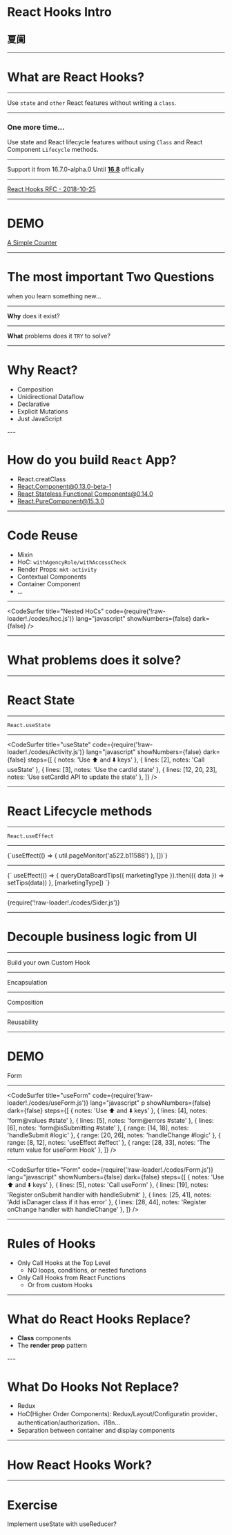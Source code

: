 


<Head>
  <title>React Hooks Intro</title>
</Head>

# React Hooks Intro

## 夏阑

---

# What are React Hooks?

---

Use `state` and `other` React features without writing a `class`.

---

### One more time...

Use state and React lifecycle features without using `Class` and React Component `Lifecycle` methods.

---

Support it from 16.7.0-alpha.0 Until [**16.8**](https://reactjs.org/blog/2019/02/06/react-v16.8.0.html) offically

---

[React Hooks RFC - 2018-10-25](https://github.com/reactjs/rfcs/blob/master/text/0068-react-hooks.md)

---

# DEMO

[A Simple Counter](https://codesandbox.io/s/new)

---

# The most important Two Questions

<Appear>when you learn something new...</Appear>

---

**Why** does it exist?

---

**What** problems does it `TRY` to solve?

---

# Why React?

<ul style={{ textAlign: 'left' }}>
  <Appear>
    <li>Composition</li>
    <li>Unidirectional Dataflow</li>
    <li>Declarative</li>
    <li>Explicit Mutations</li>
    <li>Just JavaScript</li>
  </Appear>
</ul>
---

# How do you build `React` App?

<ul style={{ textAlign: 'left' }}>
  <Appear>
    <li>React.creatClass</li>
    <li>
      <a
        target="__blank"
        href="https://reactjs.org/blog/2015/01/27/react-v0.13.0-beta-1.html"
      >
        React.Component@0.13.0-beta-1
      </a>
    </li>
    <li>
      <a
        target="__blank"
        href="https://reactjs.org/blog/2015/10/07/react-v0.14.html#stateless-function-components"
      >
        React Stateless Functional Components@0.14.0
      </a>
    </li>
    <li>
      <a
        target="__blank"
        href="https://github.com/facebook/react/blob/master/CHANGELOG.md#react-21"
      >
        React.PureComponent@15.3.0
      </a>
    </li>
  </Appear>
</ul>

---

# Code Reuse

<ul style={{ textAlign: 'left' }}>
  <Appear>
    <li>Mixin</li>
    <li>
      HoC: <code>withAgencyRole/withAccessCheck</code>
    </li>
    <li>
      Render Props: <code>mkt-activity</code>
    </li>
    <li>Contextual Components</li>
    <li>Container Component</li>
    <li>...</li>
  </Appear>
</ul>

---

<CodeSurfer
  title="Nested HoCs"
  code={require('!raw-loader!./codes/hoc.js')}
  lang="javascript"
  showNumbers={false}
  dark={false}
/>

---

# What problems does it solve?

---

# React State

---

`React.useState`

---

<CodeSurfer
  title="useState"
  code={require('!raw-loader!./codes/Activity.js')}
  lang="javascript"
  showNumbers={false}
  dark={false}
  steps={[
    { notes: 'Use ⬆️ and ⬇️ keys' },
    { lines: [2], notes: 'Call useState' },
    { lines: [3], notes: 'Use the cardId state' },
    { lines: [12, 20, 23], notes: 'Use setCardId API to update the state' },
  ]}
/>

---

# React Lifecycle methods

---

`React.useEffect`

---

<SyntaxHighlighter language="javascript" style={atomDark}>
  {`useEffect(() => { util.pageMonitor('a522.b11588') }, [])`}
</SyntaxHighlighter>

---

<SyntaxHighlighter language="javascript" style={atomDark}>
  {` 
    useEffect(() => {
      queryDataBoardTips({ marketingType }).then(({ data }) => setTips(data))
    }, [marketingType])
  `}
</SyntaxHighlighter>

---

<SyntaxHighlighter language="javascript" style={atomDark}>
  {require('!raw-loader!./codes/Sider.js')}
</SyntaxHighlighter>

---

# Decouple business logic from UI

---

Build your own Custom Hook

---

Encapsulation

---

Composition

---

Reusability

---

# DEMO

Form

---

<CodeSurfer
  title="useForm"
  code={require('!raw-loader!./codes/useForm.js')}
  lang="javascript"
  p
  showNumbers={false}
  dark={false}
  steps={[
    { notes: 'Use ⬆️ and ⬇️ keys' },
    { lines: [4], notes: 'form@values #state' },
    { lines: [5], notes: 'form@errors #state' },
    { lines: [6], notes: 'form@isSubmitting #state' },
    { range: [14, 18], notes: 'handleSubmit #logic' },
    { range: [20, 26], notes: 'handleChange #logic' },
    { range: [8, 12], notes: 'useEffect #effect' },
    { range: [28, 33], notes: 'The return value for useForm Hook' },
  ]}
/>

---

<CodeSurfer
  title="Form"
  code={require('!raw-loader!./codes/Form.js')}
  lang="javascript"
  showNumbers={false}
  dark={false}
  steps={[
    { notes: 'Use ⬆️ and ⬇️ keys' },
    { lines: [5], notes: 'Call useForm' },
    { lines: [19], notes: 'Register onSubmit handler with handleSubmit' },
    { lines: [25, 41], notes: 'Add isDanager class if it has error' },
    { lines: [28, 44], notes: 'Register onChange handler with handleChange' },
  ]}
/>

---

# Rules of Hooks

- Only Call Hooks at the Top Level
  - NO loops, conditions, or nested functions
- Only Call Hooks from React Functions
  - Or from custom Hooks

---

# What do React Hooks Replace?

<ul style={{ textAlign: 'left' }}>
  <Appear>
    <li><strong>Class</strong> components</li>
    <li>
      The <strong>render prop</strong> pattern
    </li>
  </Appear>
</ul>
---

# What Do Hooks Not Replace?

<ul style={{ textAlign: 'left' }}>
  <Appear>
    <li>Redux</li>
    <li>
      HoC(Higher Order Components): Redux/Layout/Configuratin
      provider、authentication/authorization、i18n...
    </li>
    <li>Separation between container and display components</li>
  </Appear>
</ul>

---

# How React Hooks Work?

---

# Exercise

Implement useState with useReducer?
